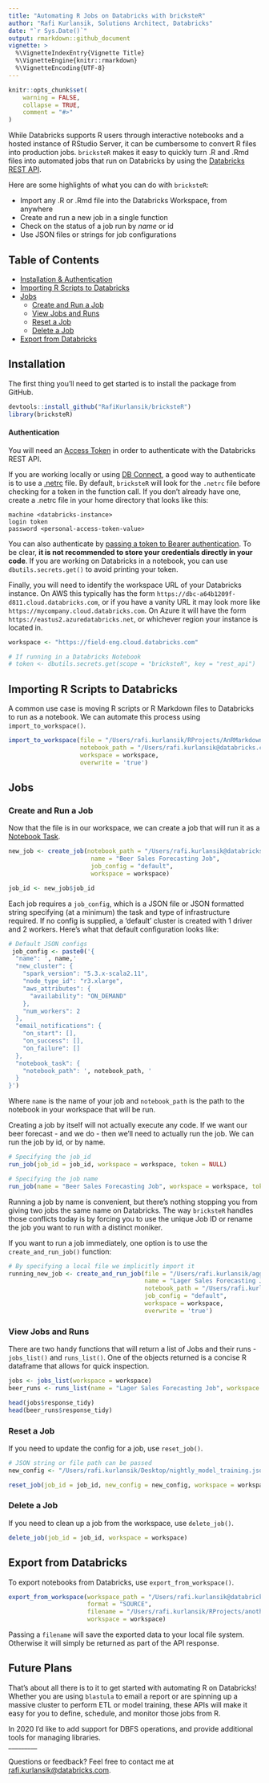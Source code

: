 ```yaml
---
title: "Automating R Jobs on Databricks with bricksteR"
author: "Rafi Kurlansik, Solutions Architect, Databricks"
date: "`r Sys.Date()`"
output: rmarkdown::github_document
vignette: >
  %\VignetteIndexEntry{Vignette Title}
  %\VignetteEngine{knitr::rmarkdown}
  %\VignetteEncoding{UTF-8}
---
```


```r
knitr::opts_chunk$set(
	warning = FALSE,
	collapse = TRUE,
	comment = "#>"
)
```

While Databricks supports R users through interactive notebooks and a hosted instance of RStudio Server, it can be cumbersome to convert R files into production jobs.  `bricksteR` makes it easy to quickly turn .R and .Rmd files into automated jobs that run on Databricks by using the [Databricks REST API](https://docs.databricks.com/dev-tools/api/latest/).

Here are some highlights of what you can do with `bricksteR`:

* Import any .R or .Rmd file into the Databricks Workspace, from anywhere
* Create and run a new job in a single function
* Check on the status of a job run by *name* or id
* Use JSON files or strings for job configurations

## Table of Contents

* [Installation & Authentication](#installation)
* [Importing R Scripts to Databricks](#importing-r-scripts-to-databricks)
* [Jobs](#jobs)
  + [Create and Run a Job](#create-and-run-a-job)
  + [View Jobs and Runs](#view-jobs-and-runs)
  + [Reset a Job](#reset-a-job)
  + [Delete a Job](#delete-a-job)
* [Export from Databricks](#export-from-databricks)

## Installation

The first thing you'll need to get started is to install the package from GitHub.  

```r
devtools::install_github("RafiKurlansik/bricksteR")
library(bricksteR)
```

#### Authentication

You will need an [Access Token](https://docs.databricks.com/dev-tools/api/latest/authentication.html#authentication) in order to authenticate with the Databricks REST API.  

If you are working locally or using [DB Connect](https://docs.databricks.com/dev-tools/databricks-connect.html#databricks-connect), a good way to authenticate is to use a [.netrc](https://docs.databricks.com/dev-tools/api/latest/authentication.html#store-token-in-netrc-file-and-use-in-curl) file.  By default, `bricksteR` will look for the `.netrc` file before checking for a token in the function call.  If you don't already have one, create a .netrc file in your home directory that looks like this:

```
machine <databricks-instance>
login token
password <personal-access-token-value>
```

You can also authenticate by [passing a token to Bearer authentication](https://docs.databricks.com/dev-tools/api/latest/authentication.html#pass-token-to-bearer-authentication).  To be clear, **it is not recommended to store your credentials directly in your code**.  If you are working on Databricks in a notebook, you can use `dbutils.secrets.get()` to avoid printing your token.

Finally, you will need to identify the workspace URL of your Databricks instance.  On AWS this typically has the form `https://dbc-a64b1209f-d811.cloud.databricks.com`, or if you have a vanity URL it may look more like `https://mycompany.cloud.databricks.com`.  On Azure it will have the form `https://eastus2.azuredatabricks.net`, or whichever region your instance is located in.

```r
workspace <- "https://field-eng.cloud.databricks.com"

# If running in a Databricks Notebook
# token <- dbutils.secrets.get(scope = "bricksteR", key = "rest_api")
```

## Importing R Scripts to Databricks

A common use case is moving R scripts or R Markdown files to Databricks to run as a notebook.  We can automate this process using `import_to_workspace()`.  

```r
import_to_workspace(file = "/Users/rafi.kurlansik/RProjects/AnRMarkdownDoc.Rmd",
                    notebook_path = "/Users/rafi.kurlansik@databricks.com/AnRMarkdownDoc",
                    workspace = workspace,
                    overwrite = 'true')
```

## Jobs

### Create and Run a Job

Now that the file is in our workspace, we can create a job that will run it as a [Notebook Task](https://docs.databricks.com/dev-tools/api/latest/jobs.html#jobsnotebooktask).  

```r
new_job <- create_job(notebook_path = "/Users/rafi.kurlansik@databricks.com/AnRMarkDownDoc", 
                       name = "Beer Sales Forecasting Job",
                       job_config = "default",
                       workspace = workspace)

job_id <- new_job$job_id
```

Each job requires a `job_config`, which is a JSON file or JSON formatted string specifying (at a minimum) the task and type of infrastructure required.  If no config is supplied, a 'default' cluster is created with 1 driver and 2 workers.  Here's what that default configuration looks like:

```r
# Default JSON configs
 job_config <- paste0('{
  "name": ', name,'
  "new_cluster": {
    "spark_version": "5.3.x-scala2.11",
    "node_type_id": "r3.xlarge",
    "aws_attributes": {
      "availability": "ON_DEMAND"
    },
    "num_workers": 2
  },
  "email_notifications": {
    "on_start": [],
    "on_success": [],
    "on_failure": []
  },
  "notebook_task": {
    "notebook_path": ', notebook_path, '
  }
}')

```
Where `name` is the name of your job and `notebook_path` is the path to the notebook in your workspace that will be run. 

Creating a job by itself will not actually execute any code.  If we want our beer forecast - and we do - then we'll need to actually run the job.  We can run the job by id, or by name.

```r
# Specifying the job_id
run_job(job_id = job_id, workspace = workspace, token = NULL)

# Specifying the job name
run_job(name = "Beer Sales Forecasting Job", workspace = workspace, token = NULL)
```

Running a job by name is convenient, but there's nothing stopping you from giving two jobs the same name on Databricks.  The way `bricksteR` handles those conflicts today is by forcing you to use the unique Job ID or rename the job you want to run with a distinct moniker.

If you want to run a job immediately, one option is to use the `create_and_run_job()` function:

```r
# By specifying a local file we implicitly import it
running_new_job <- create_and_run_job(file = "/Users/rafi.kurlansik/agg_and_widen.R",
                                      name = "Lager Sales Forecasting Job",
                                      notebook_path = "/Users/rafi.kurlansik@databricks.com/agg_and_widen", 
                                      job_config = "default",
                                      workspace = workspace,
                                      overwrite = 'true')
```

### View Jobs and Runs
There are two handy functions that will return a list of Jobs and their runs - `jobs_list()` and `runs_list()`.  One of the objects returned is a concise R dataframe that allows for quick inspection.

```r
jobs <- jobs_list(workspace = workspace)
beer_runs <- runs_list(name = "Lager Sales Forecasting Job", workspace = workspace)

head(jobs$response_tidy)
head(beer_runs$response_tidy)
```

### Reset a Job
If you need to update the config for a job, use `reset_job()`.

```r
# JSON string or file path can be passed
new_config <- "/Users/rafi.kurlansik/Desktop/nightly_model_training.json"

reset_job(job_id = job_id, new_config = new_config, workspace = workspace)
```

### Delete a Job
If you need to clean up a job from the workspace, use `delete_job()`.

```r
delete_job(job_id = job_id, workspace = workspace)
```

## Export from Databricks
To export notebooks from Databricks, use `export_from_workspace()`.  

```r
export_from_workspace(workspace_path = "/Users/rafi.kurlansik@databricks.com/AnRMarkdownDoc",
                      format = "SOURCE",
                      filename = "/Users/rafi.kurlansik/RProjects/anotherdoc.Rmd",
                      workspace = workspace)
```

Passing a `filename` will save the exported data to your local file system.  Otherwise it will simply be returned as part of the API response. 

## Future Plans

That's about all there is to it to get started with automating R on Databricks!  Whether you are using `blastula` to email a report or are spinning up a massive cluster to perform ETL or model training, these APIs will make it easy for you to define, schedule, and monitor those jobs from R.  

In 2020 I'd like to add support for DBFS operations, and provide additional tools for managing libraries.  
_________

Questions or feedback?  Feel free to contact me at [rafi.kurlansik@databricks.com](mailto:rafi.kurlansik@databricks.com).
